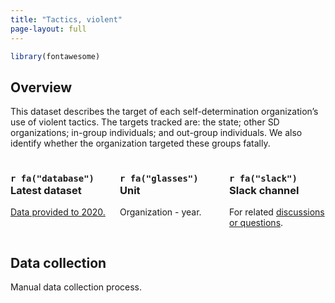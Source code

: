 ```yaml
---
title: "Tactics, violent"
page-layout: full
---
```


```r
library(fontawesome)
```

## Overview

This dataset describes the target of each self-determination organization's use of violent tactics. The targets tracked are: the state; other SD organizations; in-group individuals; and out-group individuals. We also identify whether the organization targeted these groups fatally. 

:::: {.columns}

::: {.column width="30%"}
### `r fa("database")`   Latest dataset

[Data provided to 2020.](https://docs.google.com/spreadsheets/d/1HGsqlNm94AY6tdnD5ix7-LDaJkscU92V1c8ywhj3fCk/edit?usp=sharing) 
:::

::: {.column width="30%"}
### `r fa("glasses")`   Unit

Organization - year. 
:::

::: {.column width="30%"}
### `r fa("slack")`   Slack channel

For related [discussions or questions](https://fragprojectco-xiy4179.slack.com/archives/C030V846LCD). 
:::

::::

## Data collection

Manual data collection process. 

